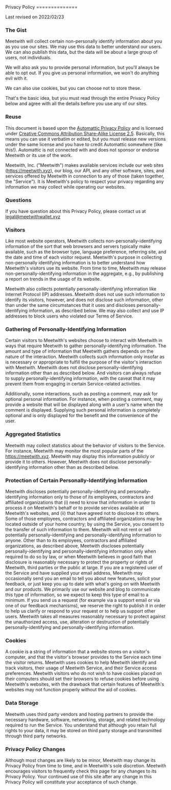 
<Container maxW="6xl" my={36} flex={1}>
Privacy Policy
==============

Last revised on 2022/02/23

### The Gist

Meetwith will collect certain non-personally identify information about you as you use our sites. We may use this data to better understand our users. We can also publish this data, but the data will be about a large group of users, not individuals.

We will also ask you to provide personal information, but you'll always be able to opt out. If you give us personal information, we won't do anything evil with it.

We can also use cookies, but you can choose not to store these.

That's the basic idea, but you must read through the entire Privacy Policy below and agree with all the details before you use any of our sites.

### Reuse

This document is based upon the [Automattic Privacy Policy](http://automattic.com/privacy/) and is licensed under [Creative Commons Attribution Share-Alike License 2.5](http://creativecommons.org/licenses/by-sa/2.5/). Basically, this means you can use it verbatim or edited, but you must release new versions under the same license and you have to credit Automattic somewhere (like this!). Automattic is not connected with and does not sponsor or endorse Meetwith or its use of the work.

Meetwith, Inc. ("Meetwith") makes available services include our web sites (https://meetwith.xyz), our blog, our API, and any other software, sites, and services offered by Meetwith in connection to any of those (taken together, the "Service"). It is Meetwith's policy to respect your privacy regarding any information we may collect while operating our websites.

### Questions

If you have question about this Privacy Policy, please contact us at legal@meetwithwallet.xyz

### Visitors

Like most website operators, Meetwith collects non-personally-identifying information of the sort that web browsers and servers typically make available, such as the browser type, language preference, referring site, and the date and time of each visitor request. Meetwith's purpose in collecting non-personally identifying information is to better understand how Meetwith's visitors use its website. From time to time, Meetwith may release non-personally-identifying information in the aggregate, e.g., by publishing a report on trends in the usage of its website.

Meetwith also collects potentially personally-identifying information like Internet Protocol (IP) addresses. Meetwith does not use such information to identify its visitors, however, and does not disclose such information, other than under the same circumstances that it uses and discloses personally-identifying information, as described below. We may also collect and use IP addresses to block users who violated our Terms of Service.

### Gathering of Personally-Identifying Information

Certain visitors to Meetwith's websites choose to interact with Meetwith in ways that require Meetwith to gather personally-identifying information. The amount and type of information that Meetwith gathers depends on the nature of the interaction. Meetwith collects such information only insofar as is necessary or appropriate to fulfill the purpose of the visitor's interaction with Meetwith. Meetwith does not disclose personally-identifying information other than as described below. And visitors can always refuse to supply personally-identifying information, with the caveat that it may prevent them from engaging in certain Service-related activities.

Additionally, some interactions, such as posting a comment, may ask for optional personal information. For instance, when posting a comment, may provide a website that will be displayed along with a user's name when the comment is displayed. Supplying such personal information is completely optional and is only displayed for the benefit and the convenience of the user.

### Aggregated Statistics

Meetwith may collect statistics about the behavior of visitors to the Service. For instance, Meetwith may monitor the most popular parts of the https://meetwith.xyz. Meetwith may display this information publicly or provide it to others. However, Meetwith does not disclose personally-identifying information other than as described below.

### Protection of Certain Personally-Identifying Information

Meetwith discloses potentially personally-identifying and personally-identifying information only to those of its employees, contractors and affiliated organizations that (i) need to know that information in order to process it on Meetwith's behalf or to provide services available at Meetwith's websites, and (ii) that have agreed not to disclose it to others. Some of those employees, contractors and affiliated organizations may be located outside of your home country; by using the Service, you consent to the transfer of such information to them. Meetwith will not rent or sell potentially personally-identifying and personally-identifying information to anyone. Other than to its employees, contractors and affiliated organizations, as described above, Meetwith discloses potentially personally-identifying and personally-identifying information only when required to do so by law, or when Meetwith believes in good faith that disclosure is reasonably necessary to protect the property or rights of Meetwith, third parties or the public at large. If you are a registered user of the Service and have supplied your email address, Meetwith may occasionally send you an email to tell you about new features, solicit your feedback, or just keep you up to date with what's going on with Meetwith and our products. We primarily use our website and blog to communicate this type of information, so we expect to keep this type of email to a minimum. If you send us a request (for example via a support email or via one of our feedback mechanisms), we reserve the right to publish it in order to help us clarify or respond to your request or to help us support other users. Meetwith takes all measures reasonably necessary to protect against the unauthorized access, use, alteration or destruction of potentially personally-identifying and personally-identifying information.

### Cookies
A cookie is a string of information that a website stores on a visitor's computer, and that the visitor's browser provides to the Service each time the visitor returns. Meetwith uses cookies to help Meetwith identify and track visitors, their usage of Meetwith Service, and their Service access preferences. Meetwith visitors who do not wish to have cookies placed on their computers should set their browsers to refuse cookies before using Meetwith's websites, with the drawback that certain features of Meetwith's websites may not function properly without the aid of cookies.

### Data Storage
Meetwith uses third party vendors and hosting partners to provide the necessary hardware, software, networking, storage, and related technology required to run the Service. You understand that although you retain full rights to your data, it may be stored on third party storage and transmitted through third party networks.

### Privacy Policy Changes
Although most changes are likely to be minor, Meetwith may change its Privacy Policy from time to time, and in Meetwith's sole discretion. Meetwith encourages visitors to frequently check this page for any changes to its Privacy Policy. Your continued use of this site after any change in this Privacy Policy will constitute your acceptance of such change. 
</Container>
